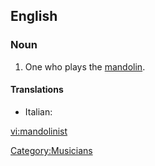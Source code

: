 ==English==

===Noun===
{{en-noun}}

# One who plays the [[mandolin]].

====Translations====
* Italian: {{t|it|mandolinista|m|f}}

[[Category:Musicians]]

[[vi:mandolinist]]